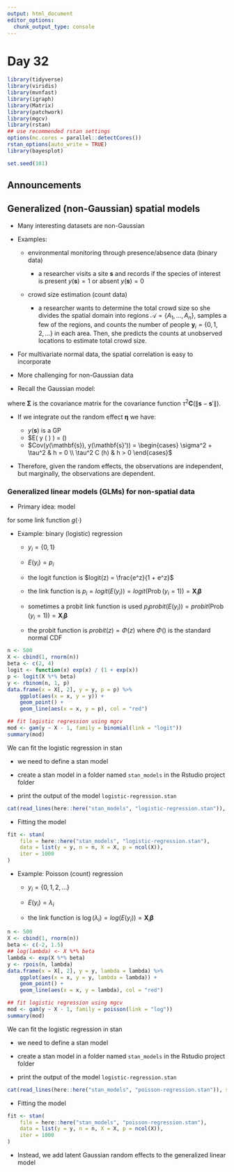 ```yaml
---
output: html_document
editor_options: 
  chunk_output_type: console
---
```

# Day 32

```r
library(tidyverse)
library(viridis)
library(mvnfast)
library(igraph)
library(Matrix)
library(patchwork)
library(mgcv)
library(rstan)
## use recommended rstan settings
options(mc.cores = parallel::detectCores())
rstan_options(auto_write = TRUE)
library(bayesplot)

set.seed(101)
```

## Announcements


## Generalized (non-Gaussian) spatial models

- Many interesting datasets are non-Gaussian

- Examples:

    - environmental monitoring through presence/absence data (binary data)

        - a researcher visits a site $\mathbf{s}$ and records if the species of interest is present $y(\mathbf{s}) = 1$ or absent $y(\mathbf{s}) = 0$
        
    - crowd size estimation (count data)
        
        - a researcher wants to determine the total crowd size so she divides the spatial domain into regions $\mathcal{A} = \{ A_1, \ldots, A_n\}$, samples a few of the regions, and counts the number of people $\mathbf{y}_i = \{0, 1, 2, \ldots \}$ in each area. Then, she predicts the counts at unobserved locations to estimate total crowd size.
        
- For multivariate normal data, the spatial correlation is easy to incorporate

- More challenging for non-Gaussian data

- Recall the Gaussian model:

\begin{align*}
y(\mathbf{s}) | \eta(\mathbf{s}) & \stackrel{iid}{\sim} N(\mathbf{X}(\mathbf{s} \boldsymbol{\beta} + \eta(\mathbf{s}), \sigma^2) \\
\boldsymbol{\eta} = (\eta(\mathbf{s}_1), \ldots, \eta(\mathbf{s}_n))' & \sim N(\mathbf{0}, \boldsymbol{\Sigma}),
\end{align*}

where $\boldsymbol{\Sigma}$ is the covariance matrix for the covariance function $\tau^2 \mathbf{C}(\| \mathbf{s} - \mathbf{s}' \|)$. 

- If we integrate out the random effect $\boldsymbol{\eta}$ we have:
    
    - $y(\mathbf{s})$ is a GP
    - $E\left( y \left( \mathbf{s} \right) \right) = \mathbf{X}(\mathbf{s}) \boldsymbol{\beta}
    - $Cov(y(\mathbf{s}), y(\mathbf{s}')) = \begin{cases} \sigma^2 + \tau^2 & h = 0 \\ \tau^2 C (h) & h > 0 \end{cases}$
    
- Therefore, given the random effects, the observations are independent, but marginally, the observations are dependent.    


### Generalized linear models (GLMs) for non-spatial data

- Primary idea: model

\begin{align*}
g \left( E \left( y_i \right) \right) & = \mathbf{X}_i \boldsymbol{\beta}
\end{align*}

for some link function $g(\cdot)$

- Example: binary (logistic) regression

    - $y_i = \{0, 1\}$
    
    - $E \left( y_i \right) = p_i$
    
    - the logit function is $logit(z) = \frac{e^z}{1 + e^z}$
    
    - the link function is $p_i = logit \left( E \left( y_i \right) \right) = logit \left( \operatorname{Prob} \left( y_i = 1 \right) \right) = \mathbf{X}_i \boldsymbol{\beta}$

    - sometimes a probit link function is used $p_i probit \left( E \left( y_i \right) \right) = probit \left( \operatorname{Prob} \left( y_i = 1 \right) \right) = \mathbf{X}_i \boldsymbol{\beta}$    
    - the probit function is $probit(z) = \Phi(z)$ where $\Phi()$ is the standard normal CDF
    
```r
n <- 500
X <- cbind(1, rnorm(n))
beta <- c(2, 4)
logit <- function(x) exp(x) / (1 + exp(x))
p <- logit(X %*% beta)
y <- rbinom(n, 1, p)
data.frame(x = X[, 2], y = y, p = p) %>%
    ggplot(aes(x = x, y = y)) + 
    geom_point() +
    geom_line(aes(x = x, y = p), col = "red")
```

```r
## fit logistic regression using mgcv
mod <- gam(y ~ X - 1, family = binomial(link = "logit"))
summary(mod)
```

We can fit the logistic regression in stan

- we need to define a stan model

- create a stan model in a folder named `stan_models` in the Rstudio project folder

- print the output of the model `logistic-regression.stan`

```r
cat(read_lines(here::here("stan_models", "logistic-regression.stan")), sep = "\n")
```

- Fitting the model

```r
fit <- stan(
    file = here::here("stan_models", "logistic-regression.stan"),
    data = list(y = y, n = n, X = X, p = ncol(X)),
    iter = 1000
)
```



- Example: Poisson (count) regression

    - $y_i = \{0, 1, 2, \ldots \}$
    
    - $E \left( y_i \right) = \lambda_i$
    
    - the link function is $\log( \lambda_i) = log \left( E \left( y_i \right) \right) = \mathbf{X}_i \boldsymbol{\beta}$

    
```r
n <- 500
X <- cbind(1, rnorm(n))
beta <- c(-2, 1.5)
## log(lambda) <- X %*% beta
lambda <- exp(X %*% beta)
y <- rpois(n, lambda)
data.frame(x = X[, 2], y = y, lambda = lambda) %>%
    ggplot(aes(x = x, y = y, lambda = lambda)) + 
    geom_point() +
    geom_line(aes(x = x, y = lambda), col = "red")
```

```r
## fit logistic regression using mgcv
mod <- gam(y ~ X - 1, family = poisson(link = "log"))
summary(mod)
```

We can fit the logistic regression in stan

- we need to define a stan model

- create a stan model in a folder named `stan_models` in the Rstudio project folder

- print the output of the model `logistic-regression.stan`

```r
cat(read_lines(here::here("stan_models", "poisson-regression.stan")), sep = "\n")
```

- Fitting the model

```r
fit <- stan(
    file = here::here("stan_models", "poisson-regression.stan"),
    data = list(y = y, n = n, X = X, p = ncol(X)),
    iter = 1000
)
```






- Instead, we add latent Gaussian random effects to the generalized linear model


